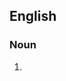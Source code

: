 {{also|übersexuals}}

==English==

===Noun===
{{head|en|noun form}}

# {{plural of|ubersexual|lang=en}}